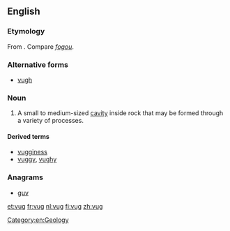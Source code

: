 ==English==
{{wikipedia}}
===Etymology===
From {{etyl|kw|en}} {{term||vooga|cave|lang=kw}}. Compare ''[[fogou]]''.

===Alternative forms===
* [[vugh]]

===Noun===
{{en-noun}}

# A small to medium-sized [[cavity]] inside rock that may be formed through a variety of processes.

====Derived terms====
* [[vugginess]]
* [[vuggy]], [[vughy]]

===Anagrams===
* [[guv#English|guv]] 

[[Category:en:Geology]]

[[et:vug]]
[[fr:vug]]
[[nl:vug]]
[[fi:vug]]
[[zh:vug]]